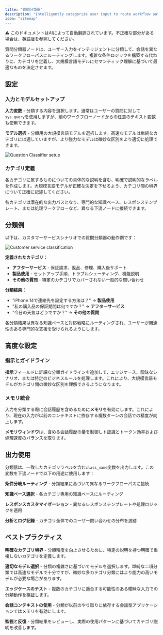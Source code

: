 ```yaml
---
title: "質問分類器"
description: "Intelligently categorize user input to route workflow paths"
icon: "sitemap"
---
```


<Note> ⚠️ このドキュメントはAIによって自動翻訳されています。不正確な部分がある場合は、[英語版](/en/documentation/pages/nodes/question-classifier)を参照してください。</Note>


質問分類器ノードは、ユーザー入力をインテリジェントに分類して、会話を異なるワークフローパスにルーティングします。複雑な条件ロジックを構築する代わりに、カテゴリを定義し、大規模言語モデルにセマンティック理解に基づいて最適なものを決定させます。

## 設定

### 入力とモデルセットアップ

**入力変数** - 分類する内容を選択します。通常はユーザーの質問に対して`sys.query`を使用しますが、前のワークフローノードからの任意のテキスト変数も使用できます。

**モデル選択** - 分類用の大規模言語モデルを選択します。高速なモデルは単純なカテゴリには適していますが、より強力なモデルは微妙な区別をより適切に処理できます。

<Frame caption="Question Classifier configuration interface">
  <img src="https://assets-docs.dify.ai/dify-enterprise-mintlify/en/guides/workflow/node/2f039c5ff3f095b0eed291101d9bff15.png" alt="Question Classifier setup" />
</Frame>

### カテゴリ定義

各カテゴリに属するものについての具体的な説明を含む、明確で説明的なラベルを作成します。大規模言語モデルが正確な決定を下せるよう、カテゴリ間の境界について正確に記述してください。

各カテゴリは潜在的な出力パスとなり、専門的な知識ベース、レスポンステンプレート、または処理ワークフローなど、異なる下流ノードに接続できます。

## 分類例

以下は、カスタマーサービスシナリオでの質問分類器の動作例です：

<Frame caption="Customer service classification workflow">
  <img src="https://assets-docs.dify.ai/dify-enterprise-mintlify/en/guides/workflow/node/2f06ecce149c844c23be70a8fcff09bc.png" alt="Customer service classification" />
</Frame>

**定義されたカテゴリ：**
- **アフターサービス** - 保証請求、返品、修理、購入後サポート
- **製品使用** - セットアップ手順、トラブルシューティング、機能説明  
- **その他の質問** - 特定のカテゴリでカバーされない一般的な問い合わせ

**分類結果：**
- "iPhone 14で連絡先を設定する方法は？" → **製品使用**
- "私の購入品の保証期間は何ですか？" → **アフターサービス**  
- "今日の天気はどうですか？" → **その他の質問**

各分類結果は異なる知識ベースと対応戦略にルーティングされ、ユーザーが関連性のある専門的な支援を受けられるようにします。

## 高度な設定

### 指示とガイドライン

**指示**フィールドに詳細な分類ガイドラインを追加して、エッジケース、曖昧なシナリオ、または特定のビジネスルールを処理します。これにより、大規模言語モデルがカテゴリ間の微妙な区別を理解できるようになります。

### メモリ統合

入力を分類する際に会話履歴を含めるために**メモリ**を有効にします。これにより、現在の入力が以前のコンテキストに依存する複数ターンの会話での精度が向上します。

**メモリウィンドウ**は、含める会話履歴の量を制御しト認識とトークン効率および処理速度のバランスを取ります。

## 出力使用

分類器は、一致したカテゴリラベルを含む`class_name`変数を出力します。この変数を下流ノードで以下の用途に使用します：

**条件分岐ルーティング** - 分類結果に基づいて異なるワークフローパスに接続

**知識ベース選択** - 各カテゴリ専用の知識ベースにルーティング

**レスポンスカスタマイゼーション** - 異なるレスポンステンプレートや処理ロジックを適用

**分析とログ記録** - カテゴリ全体でのユーザー問い合わせの分布を追跡

## ベストプラクティス

**明確なカテゴリ境界** - 分類精度を向上させるために、特定の説明を持つ明確で重複しないカテゴリを定義します。

**適切なモデル選択** - 分類の複雑さに基づいてモデルを選択します。単純な二項分類では高速なモデルで十分ですが、微妙な多カテゴリ分類にはより能力の高いモデルが必要な場合があります。

**エッジケースのテスト** - 複数のカテゴリに適合する可能性のある曖昧な入力での分類動作を検証します。

**会話コンテキストの使用** - 分類が以前のやり取りに依存する会話型アプリケーションではメモリを有効にします。

**監視と反復** - 分類結果をレビューし、実際の使用パターンに基づいてカテゴリ説明を改善します。
